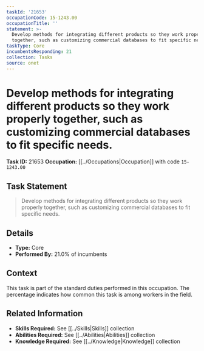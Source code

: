 ```yaml
---
taskId: '21653'
occupationCode: 15-1243.00
occupationTitle: ''
statement: >-
  Develop methods for integrating different products so they work properly
  together, such as customizing commercial databases to fit specific needs.
taskType: Core
incumbentsResponding: 21
collection: Tasks
source: onet
---
```

# Develop methods for integrating different products so they work properly together, such as customizing commercial databases to fit specific needs.

**Task ID:** 21653
**Occupation:** [[../Occupations|Occupation]] with code `15-1243.00`

## Task Statement

> Develop methods for integrating different products so they work properly together, such as customizing commercial databases to fit specific needs.

## Details

- **Type:** Core
- **Performed By:** 21.0% of incumbents

## Context

This task is part of the standard duties performed in this occupation. The percentage indicates how common this task is among workers in the field.

## Related Information

- **Skills Required:** See [[../Skills|Skills]] collection
- **Abilities Required:** See [[../Abilities|Abilities]] collection
- **Knowledge Required:** See [[../Knowledge|Knowledge]] collection
